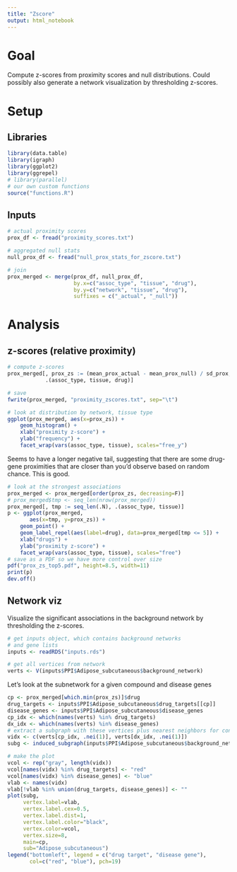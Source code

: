 ```yaml
---
title: "Zscore"
output: html_notebook
---
```


# Goal

Compute z-scores from proximity scores and null distributions. Could possibly also generate a network visualization by thresholding z-scores.

# Setup

## Libraries
```r
library(data.table)
library(igraph)
library(ggplot2)
library(ggrepel)
# library(parallel)
# our own custom functions
source("functions.R")
```

## Inputs
```r
# actual proximity scores
prox_df <- fread("proximity_scores.txt")

# aggregated null stats
null_prox_df <- fread("null_prox_stats_for_zscore.txt")
```

```r
# join
prox_merged <- merge(prox_df, null_prox_df,
                     by.x=c("assoc_type", "tissue", "drug"),
                     by.y=c("network", "tissue", "drug"),
                     suffixes = c("_actual", "_null"))
```

# Analysis

## z-scores (relative proximity)
```r
# compute z-scores
prox_merged[, prox_zs := (mean_prox_actual - mean_prox_null) / sd_prox,
            .(assoc_type, tissue, drug)]
```

```r
# save
fwrite(prox_merged, "proximity_zscores.txt", sep="\t")
```


```r
# look at distribution by network, tissue type
ggplot(prox_merged, aes(x=prox_zs)) +
    geom_histogram() +
    xlab("proximity z-score") +
    ylab("frequency") +
    facet_wrap(vars(assoc_type, tissue), scales="free_y")
```
Seems to have a longer negative tail, suggesting that there are some drug-gene proximities that are closer than you'd observe based on random chance. This is good.

```r
# look at the strongest associations
prox_merged <- prox_merged[order(prox_zs, decreasing=F)]
# prox_merged$tmp <- seq_len(nrow(prox_merged))
prox_merged[, tmp := seq_len(.N), .(assoc_type, tissue)]
p <- ggplot(prox_merged,
       aes(x=tmp, y=prox_zs)) +
    geom_point() +
    geom_label_repel(aes(label=drug), data=prox_merged[tmp <= 5]) +
    xlab("drugs") +
    ylab("proximity z-score") +
    facet_wrap(vars(assoc_type, tissue), scales="free")
# save as a PDF so we have more control over size
pdf("prox_zs_top5.pdf", height=8.5, width=11)
print(p)
dev.off()
```


## Network viz

Visualize the significant associations in the background network by thresholding the z-scores.
```r
# get inputs object, which contains background networks
# and gene lists
inputs <- readRDS("inputs.rds")
```


```r
# get all vertices from network
verts <- V(inputs$PPI$Adipose_subcutaneous$background_network)
```

Let's look at the subnetwork for a given compound and disease genes
```r
cp <- prox_merged[which.min(prox_zs)]$drug
drug_targets <- inputs$PPI$Adipose_subcutaneous$drug_targets[[cp]]
disease_genes <- inputs$PPI$Adipose_subcutaneous$disease_genes
cp_idx <- which(names(verts) %in% drug_targets)
dx_idx <- which(names(verts) %in% disease_genes)
# extract a subgraph with these vertices plus nearest neighbors for context
vidx <- c(verts[cp_idx, .nei(1)], verts[dx_idx, .nei(1)])
subg <- induced_subgraph(inputs$PPI$Adipose_subcutaneous$background_network, vidx)
```

```r
# make the plot
vcol <- rep("gray", length(vidx))
vcol[names(vidx) %in% drug_targets] <- "red"
vcol[names(vidx) %in% disease_genes] <- "blue"
vlab <- names(vidx)
vlab[!vlab %in% union(drug_targets, disease_genes)] <- ""
plot(subg,
     vertex.label=vlab,
     vertex.label.cex=0.5,
     vertex.label.dist=1,
     vertex.label.color="black",
     vertex.color=vcol,
     vertex.size=8,
     main=cp,
     sub="Adipose_subcutaneous")
legend("bottomleft", legend = c("drug target", "disease gene"),
       col=c("red", "blue"), pch=19)
```


